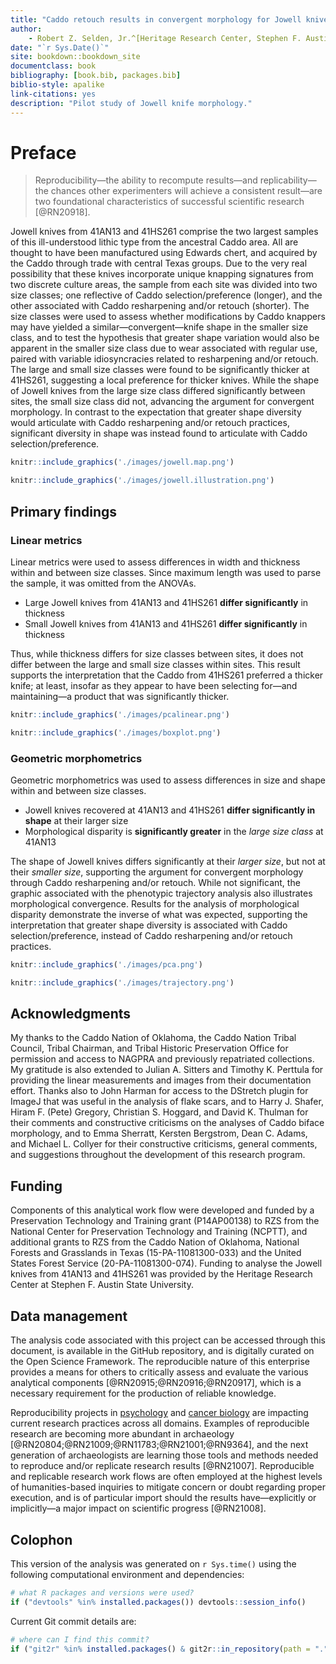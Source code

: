 ```yaml
--- 
title: "Caddo retouch results in convergent morphology for Jowell knives from sites in the American Southeast"
author: 
    - Robert Z. Selden, Jr.^[Heritage Research Center, Stephen F. Austin State University; Department of Biology, Stephen F. Austin State University; and Cultural Heritage Department, Jean Monnet University, zselden@sfasu.edu]
date: "`r Sys.Date()`"
site: bookdown::bookdown_site
documentclass: book
bibliography: [book.bib, packages.bib]
biblio-style: apalike
link-citations: yes
description: "Pilot study of Jowell knife morphology."
---
```


# Preface {-}

>Reproducibility---the ability to recompute results---and replicability---the chances other experimenters will achieve a consistent result---are two foundational characteristics of successful scientific research [@RN20918].

Jowell knives from 41AN13 and 41HS261 comprise the two largest samples of this ill-understood lithic type from the ancestral Caddo area. All are thought to have been manufactured using Edwards chert, and acquired by the Caddo through trade with central Texas groups. Due to the very real possibility that these knives incorporate unique knapping signatures from two discrete culture areas, the sample from each site was divided into two size classes; one reflective of Caddo selection/preference (longer), and the other associated with Caddo resharpening and/or retouch (shorter). The size classes were used to assess whether modifications by Caddo knappers may have yielded a similar---convergent---knife shape in the smaller size class, and to test the hypothesis that greater shape variation would also be apparent in the smaller size class due to wear associated with regular use, paired with variable idiosyncracies related to resharpening and/or retouch. The large and small size classes were found to be significantly thicker at 41HS261, suggesting a local preference for thicker knives. While the shape of Jowell knives from the large size class differed significantly between sites, the small size class did not, advancing the argument for convergent morphology. In contrast to the expectation that greater shape diversity would articulate with Caddo resharpening and/or retouch practices, significant diversity in shape was instead found to articulate with Caddo selection/preference.

```r
knitr::include_graphics('./images/jowell.map.png')
```

```r
knitr::include_graphics('./images/jowell.illustration.png')
```

## Primary findings



### Linear metrics

Linear metrics were used to assess differences in width and thickness within and between size classes. Since maximum length was used to parse the sample, it was omitted from the ANOVAs.

 -    Large Jowell knives from 41AN13 and 41HS261 **differ significantly** in thickness
 -    Small Jowell knives from 41AN13 and 41HS261 **differ significantly** in thickness
 
Thus, while thickness differs for size classes between sites, it does not differ between the large and small size classes within sites. This result supports the interpretation that the Caddo from 41HS261 preferred a thicker knife; at least, insofar as they appear to have been selecting for---and maintaining---a product that was significantly thicker.

```r
knitr::include_graphics('./images/pcalinear.png')
```

```r
knitr::include_graphics('./images/boxplot.png')
```

### Geometric morphometrics

Geometric morphometrics was used to assess differences in size and shape within and between size classes.

  -   Jowell knives recovered at 41AN13 and 41HS261 **differ significantly in shape** at their larger size
  -   Morphological disparity is **significantly greater** in the _large size class_ at 41AN13
  
The shape of Jowell knives differs significantly at their _larger size_, but not at their _smaller size_, supporting the argument for convergent morphology through Caddo resharpening and/or retouch.  While not significant, the graphic associated with the phenotypic trajectory analysis also illustrates morphological convergence. Results for the analysis of morphological disparity demonstrate the inverse of what was expected, supporting the interpretation that greater shape diversity is associated with Caddo selection/preference, instead of Caddo resharpening and/or retouch practices.

```r
knitr::include_graphics('./images/pca.png')
```

```r
knitr::include_graphics('./images/trajectory.png')
```

## Acknowledgments

My thanks to the Caddo Nation of Oklahoma, the Caddo Nation Tribal Council, Tribal Chairman, and Tribal Historic Preservation Office for permission and access to NAGPRA and previously repatriated collections. My gratitude is also extended to Julian A. Sitters and Timothy K. Perttula for providing the linear measurements and images from their documentation effort. Thanks also to John Harman for access to the DStretch plugin for ImageJ that was useful in the analysis of flake scars, and to Harry J. Shafer, Hiram F. (Pete) Gregory, Christian S. Hoggard, and David K. Thulman for their comments and constructive criticisms on the analyses of Caddo biface morphology, and to Emma Sherratt, Kersten Bergstrom, Dean C. Adams, and Michael L. Collyer for their constructive criticisms, general comments, and suggestions throughout the development of this research program.

## Funding

Components of this analytical work flow were developed and funded by a Preservation Technology and Training grant (P14AP00138) to RZS from the National Center for Preservation Technology and Training (NCPTT), and additional grants to RZS from the Caddo Nation of Oklahoma, National Forests and Grasslands in Texas (15-PA-11081300-033) and the United States Forest Service (20-PA-11081300-074). Funding to analyse the Jowell knives from 41AN13 and 41HS261 was provided by the Heritage Research Center at Stephen F. Austin State University.

## Data management

The analysis code associated with this project can be accessed through this document, is available in the GitHub repository, and is digitally curated on the Open Science Framework. The reproducible nature of this enterprise provides a means for others to critically assess and evaluate the various analytical components [@RN20915;@RN20916;@RN20917], which is a necessary requirement for the production of reliable knowledge.

Reproducibility projects in [psychology](https://osf.io/ezcuj/) and [cancer biology](https://www.cos.io/rpcb) are impacting current research practices across all domains. Examples of reproducible research are becoming more abundant in archaeology [@RN20804;@RN21009;@RN11783;@RN21001;@RN9364], and the next generation of archaeologists are learning those tools and methods needed to reproduce and/or replicate research results [@RN21007]. Reproducible and replicable research work flows are often employed at the highest levels of humanities-based inquiries to mitigate concern or doubt regarding proper execution, and is of particular import should the results have---explicitly or implicitly---a major impact on scientific progress [@RN21008].

## Colophon

This version of the analysis was generated on `r Sys.time()` using the following computational environment and dependencies: 

```r
# what R packages and versions were used?
if ("devtools" %in% installed.packages()) devtools::session_info()
```

Current Git commit details are:

```r
# where can I find this commit? 
if ("git2r" %in% installed.packages() & git2r::in_repository(path = ".")) git2r::repository(here::here())  
```
